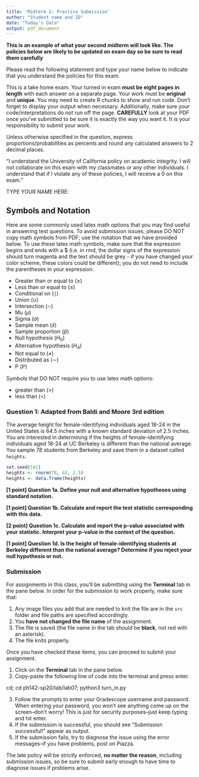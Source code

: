 ---
title: 'Midterm 2: Practice Submission'
author: "Student name and ID"
date: "Today's Data"
output: pdf_document
---

**This is an example of what your second midterm will look like. The policies below are likely to be updated on exam day so be sure to read them carefully** \

Please read the following statement and type your name below to indicate that you understand the policies for this exam.\

This is a take home exam. Your turned in exam **must be eight pages in length** with each answer on a separate page. Your work must be **original** and **unique**. You may need to create R chunks to show and run code. Don't forget to display your output when necessary. Additionally, make sure your code/interpretations do not run off the page. **CAREFULLY** look at your PDF once you've submitted to be sure it is exactly the way you want it. It is your responsibility to submit your work.\ 

Unless otherwise specified in the question, express proportions/probabilities as percents and round any calculated answers to 2 decimal places. \

“I understand the University of California policy on academic integrity. I will not collaborate on this exam with my classmates or any other individuals. I understand that if I violate any of these policies, I will receive a 0 on this exam." \

TYPE YOUR NAME HERE:
\


\newpage

## Symbols and Notation 

Here are some commonly used latex math options that you may find useful in answering test questions. To avoid submission issues, please DO NOT copy math symbols from PDF; use the notation that we have provided below. To use these latex math symbols, make sure that the expression begins and ends with a $ (i.e. in rmd, the dollar signs of the expression should turn magenta and the text should be grey - if you have changed your color scheme, these colors could be different); you do not need to include the parentheses in your expression.  

- Greater than or equal to ($\ge$)  \
- Less than or equal to ($\le$) \
- Conditional on ($\mid$)   \
- Union ($\cup$)  \
- Intersection ($\cap$)  \
- Mu ($\mu$)   \
- Sigma ($\sigma$)  \
- Sample mean ($\bar{x}$)  \
- Sample proportion ($\hat{p}$)  \
- Null hypothesis ($H_{0}$)  \
- Alternative hypothesis ($H_{A}$) \
- Not equal to ($\neq$)  \
- Distributed as ($\sim$)  \
- P ($\mathbb{P}$)  \

Symbols that DO NOT require you to use latex math options: 

- greater than (>)  \
- less than (<)  \



\newpage

### Question 1: Adapted from Baldi and Moore 3rd edition
The average height for female-identifying individuals aged 18-24 in the United States is 64.5 inches with a known standard deviation of 2.5 inches. You are interested in determining if the heights of female-identifying individuals aged 18-24 at UC Berkeley is different than the national average. You sample 78 students from Berkeley and save them in a dataset called `heights`.

```{r heights-generate, include = F}
set.seed(142)
heights <- rnorm(78, 62, 2.5)
heights <- data.frame(heights)
```


\newpage
**[1 point] Question 1a. Define your null and alternative hypotheses using standard notation.**



\newpage
**[1 point] Question 1b. Calculate and report the test statistic corresponding with this data.**



\newpage
**[2 point] Question 1c. Calculate and report the p-value associated with your statistic. Interpret your p-value in the context of the question. **




\newpage
**[1 point] Question 1d. Is the height of female-identifying students at Berkeley different than the national average? Determine if you reject your null hypothesis or not.**

\newpage
### Submission

For assignments in this class, you'll be submitting using the **Terminal** tab in the pane below. In order for the submission to work properly, make sure that:

1. Any image files you add that are needed to knit the file are in the `src` folder and file paths are specified accordingly. 
2. You **have not changed the file name** of the assignment.
3. The file is saved (the file name in the tab should be **black**, not red with an asterisk).
4. The file knits properly.

Once you have checked these items, you can proceed to submit your assignment.

1. Click on the **Terminal** tab in the pane below.
2. Copy-paste the following line of code into the terminal and press enter.

cd; cd ph142-sp20/lab/lab07; python3 turn_in.py

3. Follow the prompts to enter your Gradescope username and password. When entering your password, you won't see anything come up on the screen--don't worry! This is just for security purposes--just keep typing and hit enter.
4. If the submission is successful, you should see "Submission successful!" appear as output.
5. If the submission fails, try to diagnose the issue using the error messages--if you have problems, post on Piazza. 

The late policy will be strictly enforced, **no matter the reason**, including submission issues, so be sure to submit early enough to have time to diagnose issues if problems arise.
